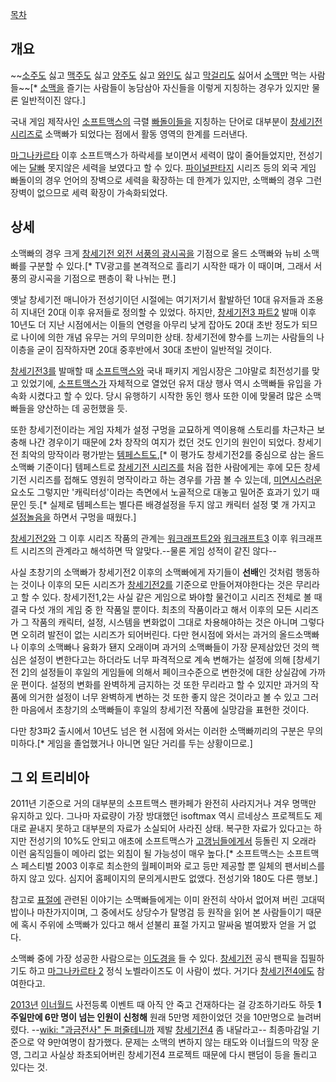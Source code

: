 [[목차]]



== 개요 ==
~~[[소주]]도 싫고 [[맥주]]도 싫고 [[양주]]도 싫고 [[와인]]도 싫고 [[막걸리]]도 싫어서 [[소맥]]만 먹는 사람들~~[* [[소맥]]을 즐기는 사람들이 농담삼아 자신들을 이렇게 지칭하는 경우가 있지만 물론 일반적이진 않다.]

국내 게임 제작사인 [[소프트맥스]]의 극렬 [[빠돌이]]들을 지칭하는 단어로 대부분이 [[창세기전 시리즈]]로 소맥빠가 되었다는 점에서 활동 영역의 한계를 드러낸다.

[[마그나카르타]] 이후 소프트맥스가 하락세를 보이면서 세력이 많이 줄어들었지만, 전성기에는 [[달빠]] 못지않은 세력을 보였다고 할 수 있다. [[파이널판타지]] 시리즈 등의 외국 게임 빠돌이의 경우 언어의 장벽으로 세력을 확장하는 데 한계가 있지만, 소맥빠의 경우 그런 장벽이 없으므로 세력 확장이 가속화되었다.


== 상세 ==
소맥빠의 경우 크게 [[창세기전 외전 서풍의 광시곡]]을 기점으로 올드 소맥빠와 뉴비 소맥빠를 구분할 수 있다.[* TV광고를 본격적으로 흘리기 시작한 때가 이 때이며, 그래서 서풍의 광시곡을 기점으로 팬층이 확 나뉘는 편.]

옛날 창세기전 매니아가 전성기이던 시절에는 여기저기서 활발하던 10대 유저들과 조용히 지내던 20대 이후 유저들로 정의할 수 있었다. 하지만, [[창세기전3 파트2]] 발매 이후 10년도 더 지난 시점에서는 이들의 연령을 아무리 낮게 잡아도 20대 초반 정도가 되므로 나이에 의한 개념 유무는 거의 무의미한 상태. 창세기전에 향수를 느끼는 사람들의 나이층을 굳이 짐작하자면 20대 중후반에서 30대 초반이 일반적일 것이다.

[[창세기전3]]를 발매할 때 [[소프트맥스]]와 국내 패키지 게임시장은 그야말로 최전성기를 맞고 있었기에, [[소프트맥스]]가 자체적으로 열었던 유저 대상 행사 역시 소맥빠들 유입을 가속화 시켰다고 할 수 있다. 당시 유행하기 시작한 동인 행사 또한 이에 맞물려 많은 소맥빠들을 양산하는 데 공헌했을 듯.

또한 창세기전이라는 게임 자체가 설정 구멍을 교묘하게 역이용해 스토리를 차근차근 보충해 나간 경우이기 때문에 2차 창작의 여지가 컸던 것도 인기의 원인이 되었다. 창세기전 최악의 망작이라 평가받는 [[템페스트]]도,[* 이 평가도 창세기전2를 중심으로 삼는 올드소맥빠 기준이다] 템페스트로 [[창세기전 시리즈]]를 처음 접한 사람에게는 후에 모든 창세기전 시리즈를 접해도 영원히 명작이라고 하는 경우를 가끔 볼 수 있는데, [[미연시]]스러운 요소도 그렇지만 '캐릭터성'이라는 측면에서 노골적으로 대놓고 밀어준 효과기 있기 때문인 듯.[* 실제로 템페스트는 별다른 배경설정을 두지 않고 캐릭터 설정 몇 개 가지고 [[설정놀음]]을 하면서 구멍을 때웠다.]

[[창세기전2]]와 그 이후  시리즈 작품의 관계는 [[워크래프트2]]와 [[워크래프트3]] 이후 워크래프트 시리즈의 관계라고 해석하면 딱 알맞다.--물론 게임 성적이 같진 않다--

사실 초창기의 소맥빠가 창세기전2 이후의 소맥빠에게 자기들이 '''선배'''인 것처럼 행동하는 것이나 이후의 모든 시리즈가 [[창세기전2]]를 기준으로 만들어져야한다는 것은 무리라고 할 수 있다. 창세기전1,2는 사실 같은 게임으로 봐야할 물건이고 시리즈 전체로 볼 때 결국 다섯 개의 게임 중 한 작품일 뿐이다. 최초의 작품이라고 해서 이후의 모든 시리즈가 그 작품의 캐릭터, 설정, 시스템을 변화없이 그대로 차용해야하는 것은 아니며 그렇다면 오히려 발전이 없는 시리즈가 되어버린다. 다만 현시점에 와서는 과거의 올드소맥빠나 이후의 소맥빠나 융화가 됀지 오래이며 과거의 소맥빠들이 가장 문제삼았던 것의 핵심은 설정이 변한다고는 하더라도 너무 파격적으로 계속 변해가는 설정에 의해 [창세기전 2]의 설정들이 후일의 게임들에 의해서 페이크수준으로 변한것에 대한 상실감에 가까운 편이다. 설정의 변화를 완벽하게 금지하는 것 또한 무리라고 할 수 있지만 과거의 작품에 의거한 설정이 너무 완벽하게 변하는 것 또한 좋지 않은 것이라고 볼 수 있고 그러한 마음에서 초창기의 소맥빠들이 후일의 창세기전 작품에 실망감을 표현한 것이다.

다만 창3파2 출시에서 10년도 넘은 현 시점에 와서는 이러한 소맥빠끼리의 구분은 무의미하다.[* 게임을 졸업했거나 아니면 일단 거리를 두는 상황이므로.] 


== 그 외 트리비아 ==
2011년 기준으로 거의 대부분의 소프트맥스 팬카페가 완전히 사라지거나 겨우 명맥만 유지하고 있다. 그나마 자료량이 가장 방대했던 isoftmax 역시 르네상스 프로젝트도 제대로 끝내지 못하고 대부분의 자료가 소실되어 사라진 상태. 복구한 자료가 있다고는 하지만 전성기의 10%도 안되고 애초에 소프트맥스가 [[고갱님]]들에게서 등돌린 지 오래라 이런 움직임들이 메아리 없는 외침이 될 가능성이 매우 높다.[* 소프트맥스는 소프트맥스 페스티벌 2003 이후로 최소한의 월페이퍼와 로고 등만 제공할 뿐 일체의 팬서비스를 하지 않고 있다. 심지어 홈페이지의 문의게시판도 없앴다. 전성기와 180도 다른 행보.]

참고로 [[표절]]에 관련된 이야기는 소맥빠들에게는 이미 완전히 삭아서 없어져 버린 고대떡밥이나 마찬가지이며, 그 중에서도 상당수가 탈명검 등 원작을 읽어 본 사람들이기 때문에 혹시 주위에 소맥빠가 있다고 해서 섣불리 표절 가지고 말싸움 벌여봤자 얻을 거 없다. 

소맥빠 중에 가장 성공한 사람으로는 [[이도경]]을 들 수 있다. [[창세기전]] 공식 팬픽을 집필하기도 하고 [[마그나카르타 2]] 정식 노벨라이즈도 이 사람이 썼다. 거기다 [[창세기전4]]에도 참여한다고.

[[2013년]] [[이너월드]] 사전등록 이벤트 때 아직 안 죽고 건재하다는 걸 강조하기라도 하듯 '''1주일만에 6만 명이 넘는 인원이 신청해''' 원래 5만명 제한이었던 것을 10만명으로 늘려버렸다. --[[wiki: "과금전사" 돈 퍼줄테니까]] 제발 [[창세기전4]] 좀 내달라고-- 최종마감일 기준으로 약 9만여명이 참가했다. 문제는 소맥의 변하지 않는 태도와 이너월드의 막장 운영, 그리고 사실상 좌초되어버린 창세기전4 프로젝트 때문에 다시 팬덤이 등을 돌리고 있다는 것. 
